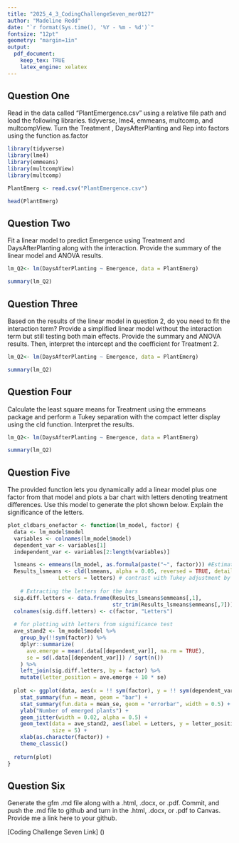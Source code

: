 ```yaml
---
title: "2025_4_3_CodingChallengeSeven_mer0127"
author: "Madeline Redd"
date: "`r format(Sys.time(), '%Y - %m - %d')`"
fontsize: "12pt"
geometry: "margin=1in"
output:
  pdf_document: 
    keep_tex: TRUE
    latex_engine: xelatex
---
```



## Question One

Read in the data called “PlantEmergence.csv” using a relative file path and load the following libraries. tidyverse, lme4, emmeans, multcomp, and multcompView. Turn the Treatment , DaysAfterPlanting  and Rep into factors using the function as.factor

```r
library(tidyverse)
library(lme4)
library(emmeans)
library(multcompView)
library(multcomp)
```


```r
PlantEmerg <- read.csv("PlantEmergence.csv")

head(PlantEmerg)
```


## Question Two

Fit a linear model to predict Emergence using Treatment and DaysAfterPlanting along with the interaction. Provide the summary of the linear model and ANOVA results. 

```r

lm_Q2<- lm(DaysAfterPlanting ~ Emergence, data = PlantEmerg)

summary(lm_Q2)

```


## Question Three

Based on the results of the linear model in question 2, do you need to fit the interaction term? Provide a simplified linear model without the interaction term but still testing both main effects. Provide the summary and ANOVA results. Then, interpret the intercept and the coefficient for Treatment 2.

```r
lm_Q2<- lm(DaysAfterPlanting ~ Emergence, data = PlantEmerg)

summary(lm_Q2)
```


## Question Four

Calculate the least square means for Treatment using the emmeans package and perform a Tukey separation with the compact letter display using the cld function. Interpret the results.

```r
lm_Q2<- lm(DaysAfterPlanting ~ Emergence, data = PlantEmerg)

summary(lm_Q2)
```

## Question Five

The provided function lets you dynamically add a linear model plus one factor from that model and plots a bar chart with letters denoting treatment differences. Use this model to generate the plot shown below. Explain the significance of the letters. 

```r
plot_cldbars_onefactor <- function(lm_model, factor) {
  data <- lm_model$model
  variables <- colnames(lm_model$model)
  dependent_var <- variables[1]
  independent_var <- variables[2:length(variables)]

  lsmeans <- emmeans(lm_model, as.formula(paste("~", factor))) #Estimate lsmeans 
  Results_lsmeans <- cld(lsmeans, alpha = 0.05, reversed = TRUE, details = TRUE, 
                Letters = letters) # contrast with Tukey adjustment by default.
  
    # Extracting the letters for the bars
  sig.diff.letters <- data.frame(Results_lsmeans$emmeans[,1], 
                                 str_trim(Results_lsmeans$emmeans[,7]))
  colnames(sig.diff.letters) <- c(factor, "Letters")
  
  # for plotting with letters from significance test
  ave_stand2 <- lm_model$model %>%
    group_by(!!sym(factor)) %>%
    dplyr::summarize(
      ave.emerge = mean(.data[[dependent_var]], na.rm = TRUE),
      se = sd(.data[[dependent_var]]) / sqrt(n())
    ) %>%
    left_join(sig.diff.letters, by = factor) %>%
    mutate(letter_position = ave.emerge + 10 * se)
  
  plot <- ggplot(data, aes(x = !! sym(factor), y = !! sym(dependent_var))) + 
    stat_summary(fun = mean, geom = "bar") +
    stat_summary(fun.data = mean_se, geom = "errorbar", width = 0.5) +
    ylab("Number of emerged plants") + 
    geom_jitter(width = 0.02, alpha = 0.5) +
    geom_text(data = ave_stand2, aes(label = Letters, y = letter_position), 
              size = 5) +
    xlab(as.character(factor)) +
    theme_classic()
  
  return(plot)
}

```



## Question Six

Generate the gfm .md file along with a .html, .docx, or .pdf. Commit, and push the .md file to github and turn in the .html, .docx, or .pdf to Canvas. Provide me a link here to your github.


[Coding Challenge Seven Link] ()














































































